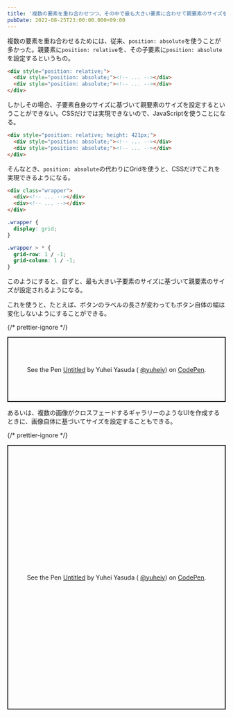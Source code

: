```yaml
---
title: '複数の要素を重ね合わせつつ、その中で最も大きい要素に合わせて親要素のサイズを設定するCSS'
pubDate: 2022-08-25T23:00:00.000+09:00
---
```


複数の要素を重ね合わせるためには、従来、`position: absolute`を使うことが多かった。親要素に`position: relative`を、その子要素に`position: absolute`を設定するというもの。

```html
<div style="position: relative;">
  <div style="position: absolute;"><!-- ... --></div>
  <div style="position: absolute;"><!-- ... --></div>
</div>
```

しかしその場合、子要素自身のサイズに基づいて親要素のサイズを設定するということができない。CSSだけでは実現できないので、JavaScriptを使うことになる。

```html
<div style="position: relative; height: 421px;">
  <div style="position: absolute;"><!-- ... --></div>
  <div style="position: absolute;"><!-- ... --></div>
</div>
```

そんなとき、`position: absolute`の代わりにGridを使うと、CSSだけでこれを実現できるようになる。

```html
<div class="wrapper">
  <div><!-- ... --></div>
  <div><!-- ... --></div>
</div>
```

```css
.wrapper {
  display: grid;
}

.wrapper > * {
  grid-row: 1 / -1;
  grid-column: 1 / -1;
}
```

このようにすると、自ずと、最も大きい子要素のサイズに基づいて親要素のサイズが設定されるようになる。

これを使うと、たとえば、ボタンのラベルの長さが変わってもボタン自体の幅は変化しないようにすることができる。

{/* prettier-ignore */}
<p
	class="codepen"
	data-height="150"
	data-slug-hash="MWVdeBE"
	data-user="yuheiy"
	style="height: 150px; box-sizing: border-box; display: flex; align-items: center; justify-content: center; border: 2px solid; margin: 1em 0; padding: 1em;"
>
	<span>See the Pen <a href="https://codepen.io/yuheiy/pen/MWVdeBE">Untitled</a> by Yuhei Yasuda (
		<a href="https://codepen.io/yuheiy">@yuheiy</a>) on <a href="https://codepen.io">CodePen</a>.</span>
</p>
<script async src="https://cpwebassets.codepen.io/assets/embed/ei.js"></script>

あるいは、複数の画像がクロスフェードするギャラリーのようなUIを作成するときに、画像自体に基づいてサイズを設定することもできる。

{/* prettier-ignore */}
<p
	class="codepen"
	data-height="610"
	data-slug-hash="zYWQBeL"
	data-user="yuheiy"
	style="height: 610px; box-sizing: border-box; display: flex; align-items: center; justify-content: center; border: 2px solid; margin: 1em 0; padding: 1em;"
>
	<span>See the Pen <a href="https://codepen.io/yuheiy/pen/zYWQBeL">Untitled</a> by Yuhei Yasuda (
		<a href="https://codepen.io/yuheiy">@yuheiy</a>) on <a href="https://codepen.io">CodePen</a>.</span>
</p>
<script async src="https://cpwebassets.codepen.io/assets/embed/ei.js"></script>
